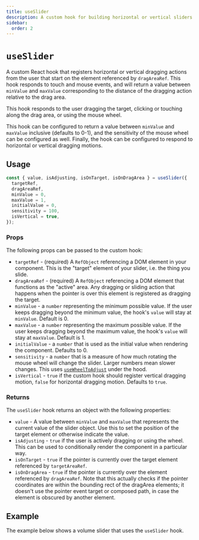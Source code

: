 ```yaml
---
title: useSlider
description: A custom hook for building horizontal or vertical sliders
sidebar:
  order: 2
---
```



# `useSlider`

A custom React hook that registers horizontal or vertical dragging actions from the user that start on the element
referenced by `dragAreaRef`. This hook responds to touch and mouse events, and will return a value between `minValue`
and `maxValue` corresponding to the distance of the dragging action relative to the drag area.

This hook responds to the user dragging the target, clicking or touching along the drag area, or using the mouse
wheel.

This hook can be configured to return a value between `minValue` and `maxValue` inclusive (defaults to 0-1), and the
sensitivity of the mouse wheel can be configured as well. Finally, the hook can be configured to respond to horizontal
or vertical dragging motions.

## Usage

```ts
const { value, isAdjusting, isOnTarget, isOnDragArea } = useSlider({
  targetRef,
  dragAreaRef,
  minValue = 0,
  maxValue = 1,
  initialValue = 0,
  sensitivity = 100,
  isVertical = true,
});
```

### Props

The following props can be passed to the custom hook:

- `targetRef` - (required) A `RefObject` referencing a DOM element in your component.
  This is the "target" element of your slider, i.e. the thing you slide.
- `dragAreaRef` - (required) A `RefObject` referencing a DOM element that functions as the
  "active" area. Any dragging or sliding action that happens when the pointer is over this
  element is registered as dragging the target.
- `minValue` - a `number` representing the minimum possible value. If the user keeps dragging
  beyond the minimum value, the hook's `value` will stay at `minValue`. Default is 0.
- `maxValue` - a `number` representing the maximum possible value. If the user keeps dragging
  beyond the maximum value, the hook's `value` will stay at `maxValue`. Default is 1.
- `initialValue` - a `number` that is used as the initial value when rendering the component.
  Defaults to 0.
- `sensitivity` - a `number` that is a measure of how much rotating the mouse wheel will
  change the slider. Larger numbers mean slower changes. This uses [`useWheelToAdjust`](/sliders/reference/useWheelToAdjust)
  under the hood.
- `isVertical` - `true` if the custom hook should register vertical dragging motion, `false`
  for horizontal dragging motion. Defaults to `true`.

### Returns

The `useSlider` hook returns an object with the following properties:

- `value` - A value between `minValue` and `maxValue` that represents the current value of
  the slider object. Use this to set the position of the target element or otherwise indicate
  the value.
- `isAdjusting` - `true` if the user is actively dragging or using the wheel. This can be used
  to conditionally render the component in a particular way.
- `isOnTarget` - `true` if the pointer is currently over the target element referenced by `targetAreaRef`.
- `isOnDragArea` - `true` if the pointer is currently over the element referenced by `dragAreaRef`.
  Note that this actually checks if the pointer coordinates are within the bounding rect of the
  dragArea elements; it doesn't use the pointer event target or composed path, in case the element
  is obscured by another element.

## Example

The example below shows a volume slider that uses the `useSlider` hook.

<Tabs>
  <TabItem label="Demo">
    <VolumeSlider client:load />
  </TabItem>
  <TabItem label="VolumeSlider Component">
    <Code code={VolumeSliderCode} lang="tsx" title="VolumeSlider.tsx" mark={{ range: "15-22" }} />
  </TabItem>
  <TabItem label="Speaker Component">
    <Code code={SpeakerCode} lang="tsx" title="Speaker.tsx" />
  </TabItem>
</Tabs>
